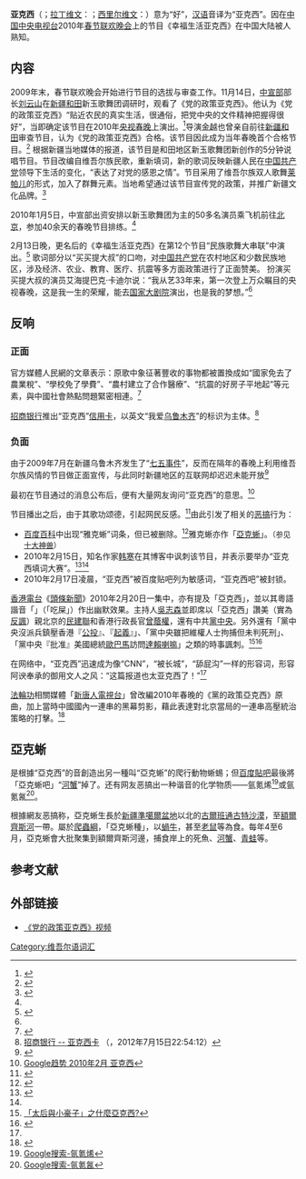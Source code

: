 '''亚克西'''（{{lang-ug|ياخشى}}；[[拉丁维文|拉丁维文]]：{{lang|ug-Latn|yaxshi}}；[[西里尔维文|西里尔维文]]：{{lang|ug-Cyrl|йахши}}）意为“好”，[[汉语|汉语]]音译为“亚克西”。因在[[中国中央电视台|中国中央电视台]]2010年[[春节联欢晚会|春节联欢晚会]]上的节目《幸福生活亚克西》在中国大陆被人熟知。

== 内容 ==
2009年末，春节联欢晚会开始进行节目的选拔与审查工作。11月14日，[[中共中央宣传部|中宣部]]部长[[刘云山|刘云山]]在[[新疆|新疆]][[和田|和田]]新玉歌舞团调研时，观看了《党的政策亚克西》。他认为《党的政策亚克西》“贴近农民的真实生活，很通俗，把党中央的文件精神把握得很好”，当即确定该节目在2010年[[中国中央电视台春节联欢晚会|央视春晚]]上演出。<ref name="xinhua">{{cite news|url=http://www.xj.xinhuanet.com/2010-03/03/content_19145559.htm|title=新疆和田新玉歌舞团受邀献艺国家大剧院|date=2010-03-03|publisher=新华网|deadurl=yes|archiveurl=https://archive.is/20130105091105/http://www.xj.xinhuanet.com/2010-03/03/content_19145559.htm|archivedate=2013-01-05|accessdate=2010-03-06}}</ref>导演[[金越|金越]]也曾亲自前往[[新疆|新疆]][[和田|和田]]审查节目，认为《党的政策亚克西》合格。该节目因此成为当年春晚首个合格节目。<ref>{{cite news
 |url         = http://www.cqwb.com.cn/webnews/htm/2009/12/9/353016.shtml
 |title       = 春晚首个合格节目《党的政策亚克西》
 |date        = 2009年12月9日
 |publisher   = 重庆晚报
 |deadurl     = yes
 |archiveurl  = https://web.archive.org/web/20100217044751/http://www.cqwb.com.cn/webnews/htm/2009/12/9/353016.shtml
 |archivedate = 2010年2月17日
 |accessdate  = 2010年2月16日
}}</ref>
根据新疆当地媒体的报道，该节目是和田地区新玉歌舞团新创作的5分钟说唱节目。节目改编自维吾尔族民歌，重新填词，新的歌词反映新疆人民在[[中国共产党|中国共产党]]领导下生活的变化，“表达了对党的感恩之情”。节目采用了维吾尔族双人歌舞[[莱帕儿|莱帕儿]]的形式，加入了群舞元素。当地希望通过该节目宣传党的政策，并推广新疆文化品牌。<ref>{{cite news
|url=http://www.tianshannet.com/yule/content/2009-12/10/content_4632369.htm
|title=新疆说唱上春晚：《党的政策亚克西》
|date=2009年12月10日
|publisher=天山网
|accessdate=2010年2月16日
|archive-date=2013年4月28日
|archive-url=https://archive.is/20130428095621/http://www.tianshannet.com/yule/content/2009-12/10/content_4632369.htm
|dead-url=no
}}</ref>

2010年1月5日，中宣部出资安排以新玉歌舞团为主的50多名演员乘飞机前往[[北京|北京]]，参加40余天的春晚节目排练。<ref name="xinhua" />

2月13日晚，更名后的《幸福生活亚克西》在第12个节目“民族歌舞大串联”中演出。<ref>{{Cite web |url=http://news.sina.com.cn/o/2010-02-13/173317090480s.shtml |title=2010年春晚节目单 |accessdate=2010-02-16 |archive-date=2016-03-04 |archive-url=https://web.archive.org/web/20160304115143/http://news.sina.com.cn/o/2010-02-13/173317090480s.shtml |dead-url=no }}</ref>
歌词部分以“买买提大叔”的口吻，对[[中国共产党|中国共产党]]在农村地区和少数民族地区，涉及经济、农业、教育、医疗、抗震等多方面政策进行了正面赞美。
扮演买买提大叔的演员艾海提巴克·卡迪尔说：“我从艺33年来，第一次登上万众瞩目的央视春晚，这是我一生的荣耀，能去[[国家大剧院|国家大剧院]]演出，也是我的梦想。”<ref name="xinhua" />
== 反响 ==
===正面===
官方媒體人民網的文章表示：原歌中象征著豐收的事物都被置換成如“國家免去了農業稅”、“學校免了學費”、“農村建立了合作醫療”、“抗震的好房子平地起”等元素，與中國社會熱點問題緊密相連。<ref>{{Cite news | url=http://media.people.com.cn/GB/22114/44110/213990/17098391.html | title=挪用、仿造与重构：文化工业景观下的经典民歌改编形态 (4)——分别以《茉莉花》、《南泥湾》、《亚克西》为例 | author=汪娜娜 | date=2012年2月13日 | publisher=人民网 | accessdate=2016年10月24日 | archive-date=2012年2月16日 | archive-url=https://web.archive.org/web/20120216170650/http://media.people.com.cn/GB/22114/44110/213990/17098391.html | dead-url=no }}</ref>

[[招商银行|招商银行]]推出“亚克西”[[信用卡|信用卡]]，以英文“我爱[[乌鲁木齐|乌鲁木齐]]”的标识为主体。<ref>[http://creditcard.cmbchina.com/products/info/8709.htm 招商银行 -- 亚克西卡] {{Webarchive|url=https://archive.is/20120715225412/http://creditcard.cmbchina.com/products/info/8709.htm |date=2012-07-15 }}（，2012年7月15日22:54:12）</ref>

===负面===
由于2009年7月在新疆乌鲁木齐发生了“[[乌鲁木齐七五事件|七五事件]]”，反而在隔年的春晚上利用维吾尔族风情的节目做正面宣传，与此同时新疆地区的互联网却迟迟未能开放<ref>{{Cite web |url=http://news.ts.cn/content/2010-05/14/content_4972406.htm |title=新疆互联网业务全面恢复 |access-date=2014-03-03 |archive-url=https://web.archive.org/web/20130518100554/http://news.ts.cn/content/2010-05/14/content_4972406.htm |archive-date=2013-05-18 |dead-url=yes }}</ref>

最初在节目通过的消息公布后，便有大量网友询问“亚克西”的意思。<ref>[http://www.google.cn/trends?q=%E4%BA%9A%E5%85%8B%E8%A5%BF&ctab=0&geo=all&date=2010-2&sort=0 Google趋势 2010年2月 亚克西]{{dead link|date=2017年11月 |bot=InternetArchiveBot |fix-attempted=yes }}</ref>

节目播出之后，由于其歌功颂德，引起网民反感。<ref>{{Cite web |url=http://www.ntdtv.com/xtr/gb/2009/12/12/a382399.html |title=“党的政策亚克西” 歌功颂德遭网民反感 |accessdate=2010-02-16 |archive-date=2016-03-04 |archive-url=https://web.archive.org/web/20160304092503/http://www.ntdtv.com/xtr/gb/2009/12/12/a382399.html |dead-url=no }}</ref>由此引发了相关的[[恶搞|恶搞]]行为：
* [[百度百科|百度百科]]中出现“雅克蜥”词条，但已被删除。<ref>{{cite news|url=http://www.ynxxb.com/content/2010-2/23/N91133417295.aspx|title=风水轮流转 今年花落“雅克蜥”|date=2010年2月23日|publisher=云南信息报|deadurl=yes|archiveurl=https://web.archive.org/web/20100227203143/http://www.ynxxb.com/content/2010-2/23/N91133417295.aspx|archivedate=2010年2月27日|accessdate=2010年2月23日}}</ref>{{Fact|此举被网友戏称为“新神兽雅克蜥不敌河蟹”。|time=2012-08-18T08:10:30+00:00}}雅克蜥亦作「[[亞克蜥|亞克蜥]]」。<span style="font-size: small;">（参见[[十大神兽|十大神兽]]）</span>
* 2010年2月15日，知名作家[[韩寒|韩寒]]在其博客中讽刺该节目，并表示要举办“亚克西填词大赛”。<ref>{{Cite web |url=http://blog.sina.com.cn/s/blog_4701280b0100h01f.html |title=韩寒博文《亚克西填词大赛》 |accessdate=2010-02-16 |archive-date=2010-02-18 |archive-url=https://web.archive.org/web/20100218193352/http://blog.sina.com.cn/s/blog_4701280b0100h01f.html |dead-url=no }}</ref><ref name="times"/>
* 2010年2月17日凌晨，“亚克西”被百度贴吧列为敏感词，“亚克西吧”被封锁。

[[香港電台|香港電台]]《[[頭條新聞_(香港電台)|頭條新聞]]》2010年2月20日一集中，亦有提及「亞克西」，並以其粵語諧音「{{linktext|吔屎}}」（「吃屎」）作出幽默效果。主持人[[吳志森|吳志森]]並即席以「亞克西」讚美（實為[[反諷|反諷]]）親北京的[[民建聯|民建聯]]和香港行政長官[[曾蔭權|曾蔭權]]，還有中共[[黨中央|黨中央]]。另外還有「黨中央沒派兵鎮壓香港『[[五區公投|公投]]』、『[[香港七一遊行|起義]]』」、「黨中央雖把維權人士拘捕但未判死刑」、「黨中央『批准』美國總統[[歐巴馬|歐巴馬]]訪問[[第十四世達賴喇嘛|達賴喇嘛]]」之類的時事諷刺。<ref>[http://app1.rthk.org.hk/special/headliner/include_video.php?id=93 「太后與小豪子」之什麼亞克西?]</ref><ref>{{cite web|title=2010-2-20 頭條新聞 : 太后與小豪子|url=https://www.youtube.com/watch?v=f5EU-PR1Tls|author=RTHK 香港電台|date=2010-02-20|publisher=YouTube|accessdate=2017-10-28|archive-date=2019-02-22|archive-url=https://web.archive.org/web/20190222001935/https://www.youtube.com/watch?v=f5EU-PR1Tls|dead-url=no}}</ref>

在网络中，“亚克西”迅速成为像“CNN”，“被长城”，“舔屁沟”一样的形容词，形容阿谀奉承的御用文人之风：“这篇报道也太亚克西了！”<ref name="times"/>

[[法輪功|法輪功]]相關媒體「[[新唐人電視台|新唐人電視台]]」曾改編2010年春晚的《黨的政策亞克西》原曲，加上當時中國國內一連串的黑幕剪影，藉此表達對北京當局的一連串高壓統治策略的打擊。<ref>{{Cite web |url=http://www.youtube.com/watch?v=-jcCc9JqqIU |title=变调主旋律-党的政策亚克西 |accessdate=2011-05-28 |archive-date=2016-09-19 |archive-url=https://web.archive.org/web/20160919131456/https://www.youtube.com/watch?v=-jcCc9JqqIU |dead-url=no }}</ref>

==亞克蜥==
是根據“亞克西”的音創造出另一種叫“亞克蜥”的爬行動物蜥蜴；但[[百度貼吧|百度貼吧]]最後將「亞克蜥吧」“[[河蟹_(網路用語)|河蟹]]”掉了。还有网友恶搞出一种谐音的化学物质——氩氪烯<ref>[[google:氩氪烯|Google搜索-氩氪烯]]</ref>或氩氪氥<ref>[[google:氩氪氥|Google搜索-氩氪氥]]</ref>。

根據網友恶搞称，亞克蜥生長於[[新疆|新疆]][[準噶爾盆地|準噶爾盆地]]以北的[[古爾班通古特沙漠|古爾班通古特沙漠]]，至[[額爾齊斯河|額爾齊斯河]]一帶。屬於[[爬蟲綱|爬蟲綱]]，「亞克蜥種」，以[[蝸牛|蝸牛]]，甚至[[老鼠|老鼠]]等為食。每年4至6月，亞克蜥會大批聚集到額爾齊斯河邊，捕食岸上的死魚、[[河蟹_(網路用語)|河蟹]]、[[青蛙|青蛙]]等。

==参考文献==
{{Reflist}}

== 外部链接 ==
{{wikt| ياخشى}}
{{wikt|亚克西}}
* [http://www.tudou.com/programs/view/F2BnXCxQZk4/ 《党的政策亚克西》视频]{{Wayback|url=http://www.tudou.com/programs/view/F2BnXCxQZk4/ |date=20121116010432 }}

[[Category:维吾尔语词汇|Category:维吾尔语词汇]]